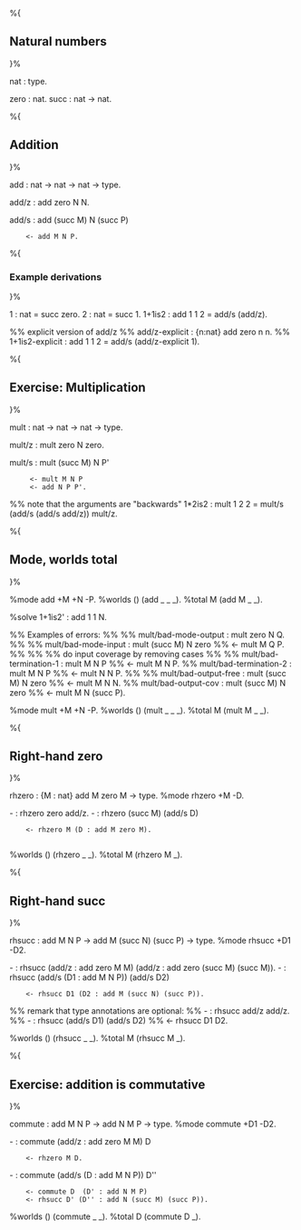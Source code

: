 %{ 

== Natural numbers ==

}%

nat : type.

zero : nat.
succ : nat -> nat.

%{

== Addition ==

}%

add : nat -> nat -> nat -> type.

add/z : add zero N N.

add/s : add (succ M) N (succ P)
	 <- add M N P.

%{

=== Example derivations ===

}%

1 : nat = succ zero.
2 : nat = succ 1.
1+1is2 : add 1 1 2 = add/s (add/z).

%% explicit version of add/z
%% add/z-explicit  : {n:nat} add zero n n.
%% 1+1is2-explicit : add 1 1 2 = add/s (add/z-explicit 1).

%{

== Exercise: Multiplication ==

}%

mult : nat -> nat -> nat -> type.

mult/z : mult zero N zero.

mult/s : mult (succ M) N P'
	  <- mult M N P
	  <- add N P P'.

%% note that the arguments are "backwards"
1*2is2 : mult 1 2 2 = mult/s (add/s (add/s add/z)) mult/z.

%{

== Mode, worlds total ==

}%

%mode add +M +N -P.
%worlds () (add _ _ _).
%total M (add M _ _).

%solve 1+1is2' : add 1 1 N.

%% Examples of errors:
%% 
%% mult/bad-mode-output : mult zero N Q.
%% 
%% mult/bad-mode-input : mult (succ M) N zero
%% 		       <- mult M Q P.
%% 
%% %% do input coverage by removing cases
%% 
%% mult/bad-termination-1 : mult M N P
%% 			  <- mult M N P.
%% mult/bad-termination-2 : mult M N P
%% 			  <- mult N N P.
%% 
%% mult/bad-output-free : mult (succ M) N zero
%% 			<- mult M N N.
%% mult/bad-output-cov : mult (succ M) N zero
%% 		       <- mult M N (succ P).

%mode mult +M +N -P.
%worlds () (mult _ _ _).
%total M (mult M _ _).

%{

== Right-hand zero ==

}%

rhzero : {M : nat} add M zero M -> type.
%mode rhzero +M -D.

- : rhzero zero add/z.
- : rhzero (succ M) (add/s D)
     <- rhzero M (D : add M zero M).
     
%worlds () (rhzero _ _).
%total M (rhzero M _).

%{

== Right-hand succ ==

}%

rhsucc : add M N P -> add M (succ N) (succ P) -> type.
%mode rhsucc +D1 -D2.

- : rhsucc (add/z : add zero M M) (add/z : add zero (succ M) (succ M)).
- : rhsucc (add/s (D1 : add M N P)) (add/s D2)
     <- rhsucc D1 (D2 : add M (succ N) (succ P)).

%% remark that type annotations are optional:
%% - : rhsucc add/z add/z.
%% - : rhsucc (add/s D1) (add/s D2)
%%      <- rhsucc D1 D2.
     
%worlds () (rhsucc _ _).
%total M (rhsucc M _).

%{

== Exercise: addition is commutative ==

}%

commute : add M N P -> add N M P -> type.
%mode commute +D1 -D2.

- : commute (add/z : add zero M M) D
     <- rhzero M D.

- : commute (add/s (D : add M N P)) D''
     <- commute D  (D' : add N M P)
     <- rhsucc D' (D'' : add N (succ M) (succ P)).

%worlds () (commute _ _).
%total D (commute D _).